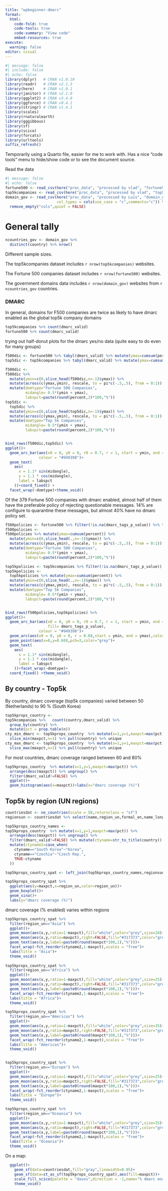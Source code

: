 ```yaml
---
title: "wpbeginner-dmarc"
format: 
  html:
    code-fold: true
    code-tools: true
    code-summary: "View code"
    embed-resources: true
execute: 
  warning: false
editor: visual
---
```


```r
#| message: false
#| include: false
#| echo: false
library(dplyr)   # CRAN v1.0.10
library(readr)   # CRAN v2.1.3
library(here)    # CRAN v1.0.1
library(janitor) # CRAN v2.1.0
library(ggplot2) # CRAN v3.4.0
library(ggforce) # CRAN v0.4.1
library(stringr) # CRAN v1.4.1
library(scales)
library(rnaturalearth)
library(gggibbous)
library(sf)
library(scico)
library(forcats)
library(urltools)
suffix_refresh()
```

Temporarily using a Quarto file, easier for me to work with. Has a nice "code tools" menu to hide/show code or to see the document source.

Read the data
```r
#| message: false
#| echo: false
fortune500 <- read_csv(here("proc_data", "processed by vlad", "fortune500.csv"))
top5kcompanies <- read_csv(here("proc_data", "processed by vlad", "top5kcompanies.csv"))
domain_gov <- read_csv(here("proc_data", "processed by Luis", "domain_gov_names_deduplicated.csv"),
                       col_types = cols(use_case = "c",comments="c")) %>% 
  remove_empty("cols",quiet = FALSE)


```

# General tally  

```r
ncountries_gov <- domain_gov %>% 
  distinct(country) %>% nrow()
```

Different sample sizes.  

The top5kcompanies dataset includes `r nrow(top5kcompanies)` websites.  

The Fortune 500 companies dataset includes `r nrow(fortune500)` websites.  

The government domains data includes `r nrow(domain_gov)` websites from `r ncountries_gov` countries.

### DMARC

In general, domains for F500 companies are twice as likely to have dmarc enabled as the global top5k company domains

```r
top5kcompanies %>% count(dmarc_valid)
fortune500 %>% count(dmarc_valid)

```
trying out half-donut plots for the dmarc yes/no data
(quite easy to do even for many groups)
```r
f500dic <- fortune500 %>% tabyl(dmarc_valid) %>% mutate(ymax=cumsum(percent))
top5dic <- top5kcompanies %>% tabyl(dmarc_valid) %>% mutate(ymax=cumsum(percent))

f500dic <- 
f500dic %>% 
  mutate(ymin=c(0,slice_head(f500dic,n=-1)$ymax)) %>% 
  mutate(across(c(ymax,ymin), rescale, to = pi*c(-.5,.5), from = 0:1)) %>% 
  mutate(domtype="Fortune 500 Companies",
         midangle= 0.5*(ymin + ymax),
         labspct=paste(round(percent,2)*100,"%"))
top5dic <- 
  top5dic %>% 
  mutate(ymin=c(0,slice_head(top5dic,n=-1)$ymax)) %>% 
  mutate(across(c(ymax,ymin), rescale, to = pi*c(-.5,.5), from = 0:1)) %>% 
  mutate(domtype="Top 5k Companies",
         midangle= 0.5*(ymin + ymax),
         labspct=paste(round(percent,2)*100,"%"))


bind_rows(f500dic,top5dic) %>% 
ggplot()+
  geom_arc_bar(aes(x0 = 0, y0 = 0, r0 = 0.7, r = 1, start = ymin, end = ymax, fill= dmarc_valid), 
               colour = "#949398")+
  geom_text(
    aes(
      x = 1.1* sin(midangle),
      y = 1.1 * cos(midangle),
      label = labspct
    ))+coord_fixed() + 
  facet_wrap(~domtype)+theme_void()
```

Of the 379 Fortune 500 companies with dmarc enabled, almost half of them have the preferable policy of rejecting questionable messages. 14% are configure to quarantine these messages, but almost 40% have no dmarc policy set.


```r
f500policies <- fortune500 %>% filter(!is.na(dmarc_tags_p_value)) %>% tabyl(dmarc_tags_p_value)
f500policies <- 
f500policies %>% mutate(ymax=cumsum(percent)) %>% 
  mutate(ymin=c(0,slice_head(.,n=-1)$ymax)) %>% 
  mutate(across(c(ymax,ymin), rescale, to = pi*c(-.5,.5), from = 0:1)) %>% 
  mutate(domtype="Fortune 500 Companies",
         midangle= 0.5*(ymin + ymax),
         labspct=paste(round(percent,2)*100,"%"))

top5kpolicies <- top5kcompanies %>% filter(!is.na(dmarc_tags_p_value)) %>% tabyl(dmarc_tags_p_value)
top5kpolicies <- 
  top5kpolicies %>% mutate(ymax=cumsum(percent)) %>% 
  mutate(ymin=c(0,slice_head(.,n=-1)$ymax)) %>% 
  mutate(across(c(ymax,ymin), rescale, to = pi*c(-.5,.5), from = 0:1)) %>% 
  mutate(domtype="Top 5k Companies",
         midangle= 0.5*(ymin + ymax),
         labspct=paste(round(percent,2)*100,"%"))


bind_rows(f500policies,top5kpolicies) %>% 
ggplot()+
  geom_arc_bar(aes(x0 = 0, y0 = 0, r0 = 0.7, r = 1, start = ymin, end = ymax, 
                   fill= dmarc_tags_p_value), 
               colour = "#949398")+
  geom_arc(aes(x0 = 0, y0 = 0, r = 0.68,start = ymin, end = ymax),color="grey")+
  geom_point(aes(x=0,y=0.68),pch=3,color="grey")+
  geom_text(
    aes(
      x = 1.1* sin(midangle),
      y = 1.1 * cos(midangle),
      label = labspct
    ))+facet_wrap(~domtype)+
  coord_fixed() +theme_void()
```

## By country - Top5k

By country, dmarc coverage (top5k companies) varied between 50 (Netherlands) to 90 % (South Korea)

```r
top5kprops_country <- 
top5kcompanies %>%   count(country,dmarc_valid) %>%
  group_by(country) %>%
  mutate(pct = prop.table(n)) 
cty_min_dmarc <- top5kprops_country  %>% mutate(x=1,y=1,maxpct=max(pct)) %>% ungroup() %>% 
  slice_min(maxpct,n=1) %>% pull(country) %>% unique
cty_max_dmarc <- top5kprops_country  %>% mutate(x=1,y=1,maxpct=max(pct)) %>% ungroup() %>% 
  slice_max(maxpct,n=1) %>% pull(country) %>% unique
```

For most countries, dmarc coverage ranged between 60 and 80% 

```r
top5kprops_country  %>% mutate(x=1,y=1,maxpct=max(pct)) %>% 
  arrange(desc(maxpct)) %>% ungroup() %>% 
  filter(dmarc_valid!=FALSE) %>% 
  ggplot()+
  geom_histogram(aes(x=maxpct))+labs(x="dmarc coverage (%)")

```

## Top5k by region (UN regions)
```r
countriesdat <- ne_countries(scale = 50,returnclass = "sf")
regionsun <- countriesdat %>% select(name,region_un,formal_en,name_long) 

top5kprops_country_names <- 
top5kprops_country  %>% mutate(x=1,y=1,maxpct=max(pct)) %>% 
  arrange(desc(maxpct)) %>% ungroup() %>% 
  filter(dmarc_valid!=FALSE) %>% mutate(ctyname=str_to_title(country)) %>% 
  mutate(ctyname2=case_when(
    ctyname=="South Korea"~"Korea",
    ctyname=="Czechia"~"Czech Rep.",
    TRUE~ctyname
  ))

top5kprops_country_spat <- left_join(top5kprops_country_names,regionsun,by=c("ctyname2"="name"))

top5kprops_country_spat %>% 
  ggplot(aes(y=maxpct,x=region_un,color=region_un))+
  geom_boxplot()+
  geom_sina()+
  labs(y="dmarc coverage (%)")

```

dmarc coverage (% enabled) varies within regions

```r


top5kprops_country_spat %>% 
  filter(region_un=="Asia") %>% 
  ggplot()+
  geom_moon(aes(x,y,ratio=1-maxpct),fill="white",color="grey",size=28)+
  geom_moon(aes(x,y,ratio=maxpct),right=FALSE,fill="#317373",color="grey",size=28)+
  geom_text(aes(x,y,label=paste0(round(maxpct*100,1),"%")))+
  facet_wrap(~fct_reorder(ctyname2,1-maxpct),scales = "free")+
  labs(title = "Asia")+
  theme_void()
    
top5kprops_country_spat %>% 
  filter(region_un=="Africa") %>% 
  ggplot()+
  geom_moon(aes(x,y,ratio=1-maxpct),fill="white",color="grey",size=25)+
  geom_moon(aes(x,y,ratio=maxpct),right=FALSE,fill="#317373",color="grey",size=25)+
  geom_text(aes(x,y,label=paste0(round(maxpct*100,1),"%")))+
  facet_wrap(~fct_reorder(ctyname2,1-maxpct),scales = "free")+
  labs(title = "Africa")+
  theme_void()

top5kprops_country_spat %>% 
  filter(region_un=="Americas") %>% 
  ggplot()+
  geom_moon(aes(x,y,ratio=1-maxpct),fill="white",color="grey",size=35)+
  geom_moon(aes(x,y,ratio=maxpct),right=FALSE,fill="#317373",color="grey",size=35)+
  geom_text(aes(x,y,label=paste0(round(maxpct*100,1),"%")))+
  facet_wrap(~fct_reorder(ctyname2,1-maxpct),scales = "free")+
  labs(title = "Americas")+
  theme_void()


top5kprops_country_spat %>% 
  filter(region_un=="Europe") %>% 
  ggplot()+
  geom_moon(aes(x,y,ratio=1-maxpct),fill="white",color="grey",size=25)+
  geom_moon(aes(x,y,ratio=maxpct),right=FALSE,fill="#317373",color="grey",size=25)+
  geom_text(aes(x,y,label=paste0(round(maxpct*100,1),"%")))+
  facet_wrap(~fct_reorder(ctyname2,1-maxpct),scales = "free")+
  labs(title = "Europe")+
  theme_void()

top5kprops_country_spat %>% 
  filter(region_un=="Oceania") %>% 
  ggplot()+
  geom_moon(aes(x,y,ratio=1-maxpct),fill="white",color="grey",size=35)+
  geom_moon(aes(x,y,ratio=maxpct),right=FALSE,fill="#317373",color="grey",size=35)+
  geom_text(aes(x,y,label=paste0(round(maxpct*100,1),"%")))+
  facet_wrap(~fct_reorder(ctyname2,1-maxpct),scales = "free")+
  labs(title = "Oceania")+
  theme_void()
```

On a map:
```r
  ggplot()+
    geom_sf(data=countriesdat,fill="gray",linewidth=0.05)+
    geom_sf(data=st_as_sf(top5kprops_country_spat),aes(fill=maxpct))+
    scale_fill_scico(palette = "davos",direction = -1,name="% dmarc enabled domains")+
    theme_void()

```

